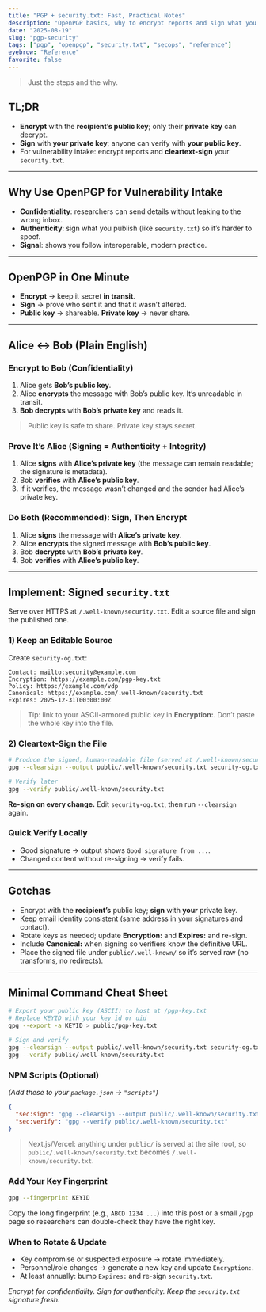 ```yaml
---
title: "PGP + security.txt: Fast, Practical Notes"
description: "OpenPGP basics, why to encrypt reports and sign what you publish, and how to cleartext-sign your security.txt."
date: "2025-08-19"
slug: "pgp-security"
tags: ["pgp", "openpgp", "security.txt", "secops", "reference"]
eyebrow: "Reference"
favorite: false
---
```


> Just the steps and the why.

## TL;DR
- **Encrypt** with the **recipient’s public key**; only their **private key** can decrypt.
- **Sign** with **your private key**; anyone can verify with **your public key**.
- For vulnerability intake: encrypt reports and **cleartext-sign** your `security.txt`.

---

## Why Use OpenPGP for Vulnerability Intake
- **Confidentiality**: researchers can send details without leaking to the wrong inbox.  
- **Authenticity**: sign what you publish (like `security.txt`) so it’s harder to spoof.  
- **Signal**: shows you follow interoperable, modern practice.

---

## OpenPGP in One Minute
- **Encrypt** → keep it secret **in transit**.  
- **Sign** → prove who sent it and that it wasn’t altered.  
- **Public key** → shareable. **Private key** → never share.

---

## Alice ↔ Bob (Plain English)

### Encrypt to Bob (Confidentiality)
1. Alice gets **Bob’s public key**.  
2. Alice **encrypts** the message with Bob’s public key. It’s unreadable in transit.  
3. **Bob decrypts** with **Bob’s private key** and reads it.

> Public key is safe to share. Private key stays secret.

### Prove It’s Alice (Signing = Authenticity + Integrity)
1. Alice **signs** with **Alice’s private key** (the message can remain readable; the signature is metadata).  
2. Bob **verifies** with **Alice’s public key**.  
3. If it verifies, the message wasn’t changed and the sender had Alice’s private key.

### Do Both (Recommended): **Sign, Then Encrypt**
1. Alice **signs** the message with **Alice’s private key**.  
2. Alice **encrypts** the signed message with **Bob’s public key**.  
3. Bob **decrypts** with **Bob’s private key**.  
4. Bob **verifies** with **Alice’s public key**.

---

## Implement: Signed `security.txt`
Serve over HTTPS at `/.well-known/security.txt`. Edit a source file and sign the published one.

### 1) Keep an Editable Source
Create `security-og.txt`:

~~~text
Contact: mailto:security@example.com
Encryption: https://example.com/pgp-key.txt
Policy: https://example.com/vdp
Canonical: https://example.com/.well-known/security.txt
Expires: 2025-12-31T00:00:00Z
~~~

> Tip: link to your ASCII-armored public key in **Encryption:**. Don’t paste the whole key into the file.

### 2) Cleartext-Sign the File
~~~bash
# Produce the signed, human-readable file (served at /.well-known/security.txt)
gpg --clearsign --output public/.well-known/security.txt security-og.txt

# Verify later
gpg --verify public/.well-known/security.txt
~~~

**Re-sign on every change.** Edit `security-og.txt`, then run `--clearsign` again.

### Quick Verify Locally
- Good signature → output shows `Good signature from ...`.  
- Changed content without re-signing → verify fails.

---

## Gotchas
- Encrypt with the **recipient’s** public key; **sign** with **your** private key.  
- Keep email identity consistent (same address in your signatures and contact).  
- Rotate keys as needed; update **Encryption:** and **Expires:** and re-sign.  
- Include **Canonical:** when signing so verifiers know the definitive URL.  
- Place the signed file under `public/.well-known/` so it’s served raw (no transforms, no redirects).

---

## Minimal Command Cheat Sheet
~~~bash
# Export your public key (ASCII) to host at /pgp-key.txt
# Replace KEYID with your key id or uid
gpg --export -a KEYID > public/pgp-key.txt

# Sign and verify
gpg --clearsign --output public/.well-known/security.txt security-og.txt
gpg --verify public/.well-known/security.txt
~~~

### NPM Scripts (Optional)
*(Add these to your `package.json` → `"scripts"`)*

~~~json
{
  "sec:sign": "gpg --clearsign --output public/.well-known/security.txt security-og.txt",
  "sec:verify": "gpg --verify public/.well-known/security.txt"
}
~~~

> Next.js/Vercel: anything under `public/` is served at the site root, so `public/.well-known/security.txt` becomes `/.well-known/security.txt`.

### Add Your Key Fingerprint
~~~bash
gpg --fingerprint KEYID
~~~
Copy the long fingerprint (e.g., `ABCD 1234 ...`) into this post or a small `/pgp` page so researchers can double-check they have the right key.

### When to Rotate & Update
- Key compromise or suspected exposure → rotate immediately.  
- Personnel/role changes → generate a new key and update `Encryption:`.  
- At least annually: bump `Expires:` and re-sign `security.txt`.

*Encrypt for confidentiality. Sign for authenticity. Keep the `security.txt` signature fresh.*
